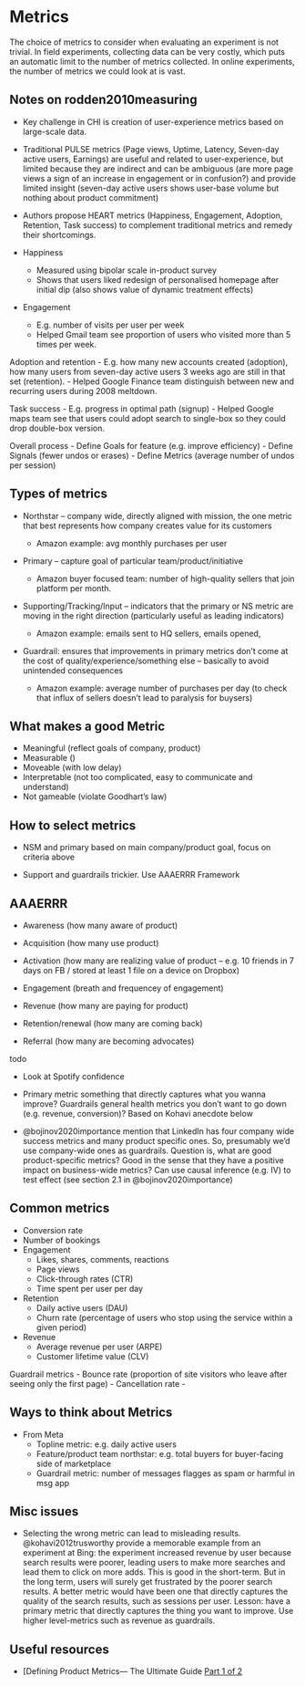# Metrics

The choice of metrics to consider when evaluating an experiment is not trivial. In field experiments, collecting data can be very costly, which puts an automatic limit to the number of metrics collected. In online experiments, the number of metrics we could look at is vast.



## Notes on rodden2010measuring 

- Key challenge in CHI is creation of user-experience metrics based on large-scale data.

- Traditional PULSE metrics (Page views, Uptime, Latency, Seven-day active users, Earnings) are useful and related to user-experience, but limited because they are indirect and can be ambiguous (are more page views a sign of an increase in engagement or in confusion?) and provide limited insight (seven-day active users shows user-base volume but nothing about product commitment)

- Authors propose HEART metrics (Happiness, Engagement, Adoption, Retention, Task success) to complement traditional metrics and remedy their shortcomings.

- Happiness
  - Measured using bipolar scale in-product survey
  - Shows that users liked redesign of personalised homepage after initial dip (also shows value of dynamic treatment effects)

- Engagement
  - E.g. number of visits per user per week
  - Helped Gmail team see proportion of users who visited more than 5 times per week.

Adoption and retention
  - E.g. how many new accounts created (adoption), how many users from seven-day active users 3 weeks ago are still in that set (retention).
  - Helped Google Finance team distinguish between new and recurring users during 2008 meltdown.

Task success
  - E.g. progress in optimal path (signup)
  - Helped Google maps team see that users could adopt search to single-box so they could drop double-box version.

Overall process
- Define Goals for feature (e.g. improve efficiency)
- Define Signals (fewer undos or erases)
- Define Metrics (average number of undos per session)



## Types of metrics

- Northstar -- company wide, directly aligned with mission, the one metric that best represents how company creates value for its customers

    - Amazon example: avg monthly purchases per user

- Primary -- capture goal of particular team/product/initiative

    - Amazon buyer focused team: number of high-quality sellers that join platform per month.

- Supporting/Tracking/Input -- indicators that the primary or NS metric are moving in the right direction (particularly useful as leading indicators)

  - Amazon example: emails sent to HQ sellers, emails opened, 

- Guardrail: ensures that improvements in primary metrics don't come at the cost of quality/experience/something else -- basically to avoid unintended consequences

    - Amazon example: average number of purchases per day (to check that influx of sellers doesn't lead to paralysis for buysers)


## What makes a good Metric

- Meaningful (reflect goals of company, product)
- Measurable ()
- Moveable (with low delay)
- Interpretable (not too complicated, easy to communicate and understand)
- Not gameable (violate Goodhart's law)


## How to select metrics

- NSM and primary based on main company/product goal, focus on criteria above

- Support and guardrails trickier. Use AAAERRR Framework


## AAAERRR

- Awareness (how many aware of product)

- Acquisition (how many use product)

- Activation (how many are realizing value of product -- e.g. 10 friends in 7 days on FB / stored at least 1 file on a device on Dropbox)

- Engagement (breath and frequencey of engagement)

- Revenue (how many are paying for product)

- Retention/renewal (how many are coming back)

- Referral (how many are becoming advocates)



todo


- Look at Spotify confidence

- Primary metric something that directly captures what you wanna improve? Guardrails general health metrics you don't want to go down (e.g. revenue, conversion)? Based on Kohavi anecdote below

- @bojinov2020importance mention that LinkedIn has four company wide success metrics and many product specific ones. So, presumably we'd use company-wide ones as guardrails. Question is, what are good product-specific metrics? Good in the sense that they have a positive impact on business-wide metrics? Can use causal inference (e.g. IV) to test effect (see section 2.1 in @bojinov2020importance)


## Common metrics

- Conversion rate
- Number of bookings
- Engagement
  - Likes, shares, comments, reactions
  - Page views
  - Click-through rates (CTR)
  - Time spent per user per day

- Retention
  - Daily active users (DAU)
  - Churn rate (percentage of users who stop using the service within a given period)

- Revenue
  - Average revenue per user (ARPE)
  - Customer lifetime value (CLV)


Guardrail metrics
- Bounce rate (proportion of site visitors who leave after seeing only the first page)
- Cancellation rate
- 


## Ways to think about Metrics

- From Meta 
  - Topline metric: e.g. daily active users
  - Feature/product team northstar: e.g. total buyers for buyer-facing side of marketplace
  - Guardrail metric: number of messages flagges as spam or harmful in msg app



## Misc issues

- Selecting the wrong metric can lead to misleading results. @kohavi2012trusworthy provide a memorable example from an experiment at Bing: the experiment increased revenue by user because search results were poorer, leading users to make more searches and lead them to click on more adds. This is good in the short-term. But in the long term, users will surely get frustrated by the poorer search results. A better metric would have been one that directly captures the quality of the search results, such as sessions per user. Lesson: have a primary metric that directly captures the thing you want to improve. Use higher level-metrics such as revenue as guardrails.









## Useful resources

- [Defining Product Metrics— The Ultimate Guide [Part 1 of 2](https://towardsdatascience.com/defining-product-metrics-the-ultimate-guide-part-1-of-2-585b8c63fcef)